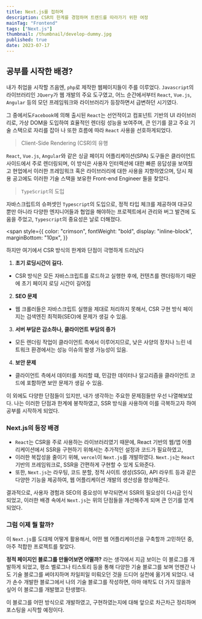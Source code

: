 ```yaml
---
title: Next.js를 접하며
description: CSR의 한계를 경험하며 트렌드를 따라가기 위한 여정
mainTag: "Frontend"
tags: ["Next.js"]
thumbnail: /thumbnail/develop-dummy.jpg
published: true
date: 2023-07-17
---
```


## 공부를 시작한 배경?

내가 취업을 시작할 즈음엔, `php`로 제작한 웹페이지들이 주를 이루었다.
`Javascript`의 라이브러리인 `JQuery`가 웹 개발의 주요 도구였고, 어느 순간에서부터 `React`, `Vue.js`, `Angular` 등의
모던 프레임워크와 라이브러리가 등장하면서 급변하던 시기였다.

그 중에서도`Facebook`에 의해 출시된 `React`는 선언적이고 컴포넌트 기반의
UI 라이브러리로, 가상 DOM을 도입하여 효율적인 렌더링 성능을 보여주며, 큰 인기를
끌고 주요 기술 스택으로 자리를 잡아 나 또한 흐름에 따라 `React` 사용을
선호하게되었다.

> Client-Side Rendering (CSR)의 유행

`React`, `Vue.js`, `Angular`와 같은 싱글 페이지 어플리케이션(SPA) 도구들은 클라이언트 사이드에서 주로 렌더링되며, 이 방식은 사용자 인터렉션에 대한 빠른 응답성을 보여줬고
현업에서 이러한 프레임워크 혹은 라이브러리에 대한 사용을 지향하였으며, 당시 채용 공고에도 이러한 기술 스택을 보유한 Front-end Engineer 들을 찾았다.

> `TypeScript`의 도입

자바스크립트의 슈퍼셋인 `Typescript`의 도입으로, 정적 타입 체크를 제공하여 대규모 뿐만 아니라 다양한 엔지니어들과 협업을 해야하는 프로젝트에서
관리와 버그 발견에 도움을 주었고, `Typescript`의 중요성은 날로 더해졌다.

<span
  style={{
    color: "crimson",
    fontWeight: "bold",
    display: "inline-block",
    marginBottom: "10px",
  }}
>
  하지만 여기에서 CSR 방식의 한계와 단점이 극명하게 드러났다
</span>

1. **초기 로딩시간이 길다.**

- CSR 방식은 모든 자바스크립트를 로드하고 실행한 후에, 컨텐츠를 렌더링하기 때문에 초기 페이지 로딩 시간이 길어짐

2. **SEO 문제**

- 웹 크롤러들은 자바스크립트 실행을 제대로 처리하지 못해서, CSR 구현 방식 페이지는 검색엔진 최적화(SEO)에 문제가 생길 수 있음.

3. **서버 부담은 감소하나, 클라이언트 부담의 증가**

- 모든 렌더링 작업이 클라이언트 측에서 이루어지므로, 낮은 사양의 장치나 느린 네트워크 환경에서는 성능 이슈의 발생 가능성이 있음.

4. **보안 문제**

- 클라이언트 측에서 데이터를 처리할 떄, 민감한 데이터나 알고리즘을 클라이언트 코드에 포함하면 보안 문제가 생길 수 있음.

이 외에도 다양한 단점들이 있지만, 내가 생각하는 주요한 문제점들만 우선 나열해보았다.
나는 이러한 단점과 한계에 봉착하였고, SSR 방식을 사용하여 이를 극복하고자 하여 공부를 시작하게 되었다.

### Next.js의 등장 배경

- `React`는 CSR을 주로 사용하는 라이브러리였기 때문에, React 기반의 웹/앱 어플리케이션에서 SSR을 구현하기 위해서는 추가적인 설정과 코드가 필요하였고,
- 이러한 복잡성을 줄이기 위해, `vercel`이 `Next.js`를 개발하였다. `Next.js`는 `React` 기반의 프레임워크로, SSR을 간편하게 구현할 수 있게 도와준다.
- 또한, `Next.js`는 라우팅, 코드 분할, 정적 사이트 생성(SSG), API 라우트 등과 같은 다양한 기능을 제공하여, 웹 어플리케이션 개발의 생산성을 향상해준다.

결과적으로, 사용자 경험과 SEO의 중요성이 부각되면서 SSR의 필요성이 다시금 인식되었고, 이러한 배경 속에서 `Next.js`는 위의 단점들을 개선해주게 되며 큰 인기를 얻게 되었다.

### 그럼 이제 뭘 할까?

이 `Next.js`를 도대체 어떻게 활용해서, 어떤 웹 어플리케이션을 구축할까 고민하던 중, 아주 적합한 프로젝트를 찾았다.

**정적 페이지인 블로그를 만들어보면 어떨까?** 라는 생각에서 지금 보이는 이 블로그를 개발하게 되었고,
평소 벨로그나 티스토리 등을 통해 다양한 기술 블로그를 보며 언젠간 나도 기술 블로그를 써야지하며 차일피일 미뤄오던 것을 드디어 실천에 옮기게 되었다.
내가 손수 개발한 블로그에서 나의 기술 블로그를 작성하면, 아마 애착도 더 가지 않을까 싶어 이 블로그를 개발했고 탄생했다.

이 블로그를 어떤 방식으로 개발하였고, 구현하였는지에 대해 앞으로 차근차근 정리하며 포스팅을 시작할 예정이다.
